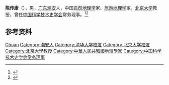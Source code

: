 '''陈传康'''（{{bd|1931年||1997年|}}），男，[[广东|广东]][[潮安县|潮安]]人，中国[[自然地理学|自然地理学]]家、[[旅游地理学|旅游地理学]]家，[[北京大学|北京大学]]教授，曾任[[中国科学技术史学会|中国科学技术史学会]]常务理事。<ref>{{Cite book|title=中华当代文化名人大辞典|author=张品兴, 殷登祥, 陈有进等主编|publisher=中国广播电视出版社|year=1992|isbn=9787504315137|location=北京|pages=}}</ref><ref>{{Cite book|title=国土资源实用词典|author=封吉昌主编|publisher=中国地质大学出版社有限责任公司|year=2011|isbn=|location=武汉|pages=}}</ref>

== 参考资料 ==
{{reflist}}

{{中国人物小作品}}
{{Navboxes
| title  = 陈传康在[[中国科学技术史学会|中国科学技术史学会]]的职务
| list1  =
{{中国科学技术史学会第一届理事会}}
{{中国科学技术史学会第二届理事会}}
}}

{{Authority control}}
{{DEFAULTSORT:Chen陈}}
[[Category:陈姓|Chuan]]
[[Category:潮安人|Category:潮安人]]
[[Category:清华大学校友|Category:清华大学校友]]
[[Category:北京大学校友|Category:北京大学校友]]
[[Category:北京大學教授|Category:北京大學教授]]
[[Category:中華人民共和國地理學家|Category:中華人民共和國地理學家]]
[[Category:中国科学技术史学会常务理事|Category:中国科学技术史学会常务理事]]